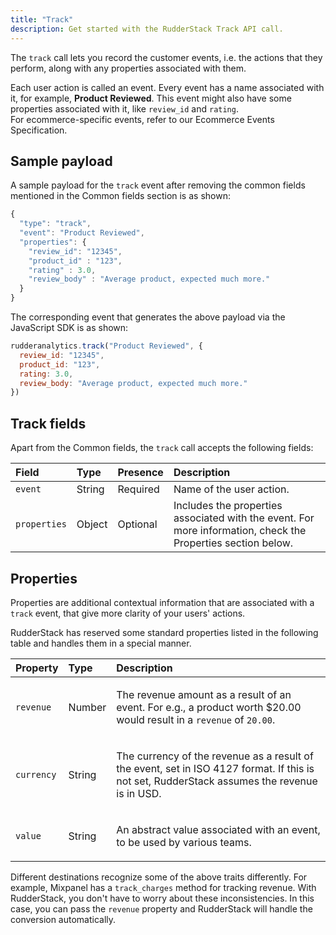 ```yaml
---
title: "Track"
description: Get started with the RudderStack Track API call.
---
```


The `track` call lets you record the customer events, i.e. the actions that they perform, along with any properties associated with them.

<div class="infoBlock">
Each user action is called an event. Every event has a name associated with it, for example, <strong>Product Reviewed</strong>. This event might also have some properties associated with it, like <code class="inline-code">review_id</code> and <code class="inline-code">rating</code>.
</div>

<div class="successBlock">
For ecommerce-specific events, refer to our <Link to="/event-spec/ecommerce-events-spec/">Ecommerce Events Specification</Link>.
</div>

## Sample payload

A sample payload for the `track` event after removing the common fields mentioned in the <Link to="/event-spec/standard-events/common-fields/">Common fields</Link> section is as shown:

```javascript
{
  "type": "track",
  "event": "Product Reviewed",
  "properties": {
    "review_id": "12345",
    "product_id" : "123",
    "rating" : 3.0,
    "review_body" : "Average product, expected much more."
  }
}
```

The corresponding event that generates the above payload via the <Link to="/sources/event-streams/sdks/rudderstack-javascript-sdk/">JavaScript SDK</Link> is as shown:

```javascript
rudderanalytics.track("Product Reviewed", {
  review_id: "12345",
  product_id: "123",
  rating: 3.0,
  review_body: "Average product, expected much more."
})
```

## Track fields

Apart from the <Link to="/event-spec/standard-events/common-fields/">Common fields</Link>, the `track` call accepts the following fields:

| **Field**    | **Type** | **Presence** | **Description**                                                                                                  |
| :----------- | :------- | :----------- | :--------------------------------------------------------------------------------------------------------------- |
| `event`      | String   | Required     | Name of the user action.                                                                                         |
| `properties` | Object   | Optional     | Includes the properties associated with the event. For more information, check the <Link to="#properties">Properties</Link> section below. |

## Properties

Properties are additional contextual information that are associated with a `track` event, that give more clarity of your users' actions.

RudderStack has reserved some standard properties listed in the following table and handles them in a special manner.

<table>
  <thead>
    <tr>
      <th style="text-align:left">
        <b>Property</b>
      </th>
      <th style="text-align:left">
        <b>Type</b>
      </th>
      <th style="text-align:left">
        <b>Description</b>
      </th>
    </tr>
  </thead>
  <tbody>
    <tr>
      <td style="text-align:left">
        <code class="inline-code">revenue</code>
      </td>
      <td style="text-align:left">Number</td>
      <td style="text-align:left">
        <p>The revenue amount as a result of an event. For e.g., a product worth $20.00 would result in a <code class="inline-code">revenue</code> of <code class="inline-code">20.00</code>.</p>
      </td>
    </tr>
    <tr>
      <td style="text-align:left">
        <code class="inline-code">currency</code>
      </td>
      <td style="text-align:left">String</td>
      <td style="text-align:left">
        <p>The currency of the revenue as a result of the event, set in ISO 4127 format. If this is not set, RudderStack assumes the revenue is in USD.</p>
      </td>
    </tr>
    <tr>
      <td style="text-align:left">
        <code class="inline-code">value</code>
      </td>
      <td style="text-align:left">String</td>
      <td style="text-align:left">
        <p>An abstract value associated with an event, to be used by various teams.</p>
      </td>
    </tr>
  </tbody>
</table>

<div class="successBlock">
  Different destinations recognize some of the above traits differently. For example, Mixpanel has a <code class="inline-code">track_charges</code> method for tracking revenue. With RudderStack, you don't have to worry about these inconsistencies. In this case, you can pass the <code class="inline-code">revenue</code> property and RudderStack will handle the conversion automatically.
</div>



